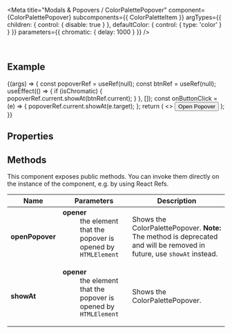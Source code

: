 
<Meta
  title="Modals & Popovers / ColorPalettePopover"
  component={ColorPalettePopover}
  subcomponents={{ ColorPaletteItem }}
  argTypes={{
    children: { control: { disable: true } },
    defaultColor: { control: { type: 'color' } }
  }}
  parameters={{
    chromatic: { delay: 1000 }
  }}
/>

<DocsHeader since="0.20.0" />

<br />

## Example

<Canvas>
  <Story name="Default">
    {(args) => {
      const popoverRef = useRef(null);
      const btnRef = useRef(null);
      useEffect(() => {
        if (isChromatic) {
          popoverRef.current.showAt(btnRef.current);
        }
      }, []);
      const onButtonClick = (e) => {
        popoverRef.current.showAt(e.target);
      };
      return (
        <>
          <Button onClick={onButtonClick} ref={btnRef}>
            Open Popover
          </Button>
          <ColorPalettePopover {...args} ref={popoverRef}>
            <ColorPaletteItem value="pink" />
            <ColorPaletteItem value="darkblue" />
            <ColorPaletteItem value="#444444" />
            <ColorPaletteItem value="rgb(0,200,0)" />
            <ColorPaletteItem value="green" />
            <ColorPaletteItem value="darkred" />
            <ColorPaletteItem value="yellow" />
            <ColorPaletteItem value="blue" />
            <ColorPaletteItem value="cyan" />
            <ColorPaletteItem value="orange" />
            <ColorPaletteItem value="#5480e7" />
            <ColorPaletteItem value="#ff6699" />
          </ColorPalettePopover>
        </>
      );
    }}
  </Story>
</Canvas>

## Properties

<ArgsTable story="." />

<Description />

## Methods

This component exposes public methods. You can invoke them directly on the instance of the component, e.g. by using React Refs.

| Name            | Parameters                                                                                                                                                    | Description                                                                                                                          |
| --------------- | ------------------------------------------------------------------------------------------------------------------------------------------------------------- | ------------------------------------------------------------------------------------------------------------------------------------ |
| **openPopover** | <dl><dt className="methodText">**opener**</dt><dd className="methodText">the element that the popover is opened by</dd><dd><code>HTMLElement</code></dd></dl> | Shows the ColorPalettePopover. <b>Note:</b> The method is deprecated and will be removed in future, use <code>showAt</code> instead. |
| **showAt**      | <dl><dt className="methodText">**opener**</dt><dd className="methodText">the element that the popover is opened by</dd><dd><code>HTMLElement</code></dd></dl> | Shows the ColorPalettePopover.                                                                                                       |

<Footer />
